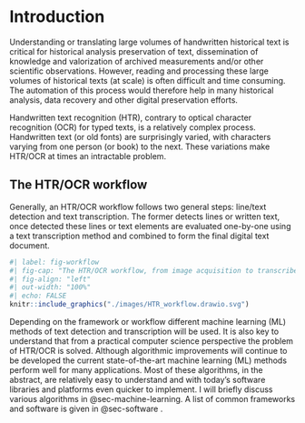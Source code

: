 # Introduction {#sec-introduction}

Understanding or translating large volumes of handwritten historical text is critical for historical analysis preservation of text, dissemination of knowledge and valorization of archived measurements and/or other scientific observations. However, reading and processing these large volumes of historical texts (at scale) is often difficult and time consuming. The automation of this process would therefore help in many historical analysis, data recovery and other digital preservation efforts.

Handwritten text recognition (HTR), contrary to optical character recognition (OCR) for typed texts, is a relatively complex process. Handwritten text (or old fonts) are surprisingly varied, with characters varying from one person (or book) to the next. These variations make HTR/OCR at times an intractable problem.

## The HTR/OCR workflow

Generally, an HTR/OCR workflow follows two general steps: line/text detection and text transcription. The former detects lines or written text, once detected these lines or text elements are evaluated one-by-one using a text transcription method and combined to form the final digital text document.

```r
#| label: fig-workflow
#| fig-cap: "The HTR/OCR workflow, from image acquisition to transcribed HTR/OCR results. Light yellow highlights the image acquisition and pre-processing (see Chapter 2 and 3), blue and green areas deal with the machine learning processing (Chapter 3 and 4). The green area deals with the training of machine learning models discussed in Chapter 4 and 5."
#| fig-align: "left"
#| out-width: "100%"
#| echo: FALSE
knitr::include_graphics("./images/HTR_workflow.drawio.svg")
```

Depending on the framework or workflow different machine learning (ML) methods of text detection and transcription will be used. It is also key to understand that from a practical computer science perspective the problem of HTR/OCR is solved. Although algorithmic improvements will continue to be developed the current state-of-the-art machine learning (ML) methods perform well for many applications. Most of these algorithms, in the abstract, are relatively easy to understand and with today's software libraries and platforms even quicker to implement. I will briefly discuss various algorithms in @sec-machine-learning. A list of common frameworks and software is given in @sec-software .
